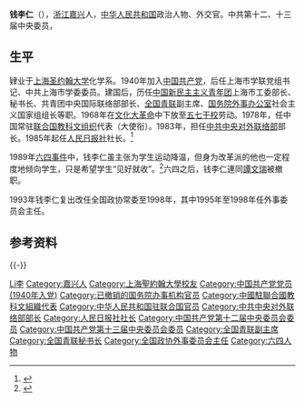 {{Infobox_officeholder
| name = 钱李仁
| image name = 
| width = 
| now = 
| period = 
| Sex = 男
| different name =
| party = {{CPC}}
| nationality = {{PRC}}
| Native place = 
| place of birth = {{CHN-1912|浙江省}}[[嘉兴縣|嘉兴縣]]
| date of birth = {{birth year and age|1924|8}}
| date of death = 
| place of death = 
| religion = 
| spouse = 郑韻（唐岁千）
| relatives = 
| educate = 
| past = 
| work =
| signature =
}}

'''钱李仁'''（{{bd|1924年|8月}}），[[浙江|浙江]][[嘉兴|嘉兴]]人，[[中华人民共和国|中华人民共和国]]政治人物、外交官。中共第十二、十三届中央委员，

== 生平 ==
肄业于[[上海|上海]][[圣约翰大学_(上海)|圣约翰大学]]化学系。1940年加入[[中国共产党|中国共产党]]，后任上海市学联党组书记、中共上海市学委委员。建国后，历任[[中国新民主主义青年团|中国新民主主义青年团]]上海市工委部长、秘书长、共青团中央国际联络部部长、[[全国青联|全国青联]]副主席、[[国务院外事办公室|国务院外事办公室]]社会主义国家组组长等职。1968年在[[文化大革命|文化大革命]]中下放至[[五七干校|五七干校]]劳动。1978年，任中国常驻[[联合国教科文组织|联合国教科文组织]]代表（大使衔）。1983年，担任[[中共中央对外联络部|中共中央对外联络部]]部长。1985年起任[[人民日报社|人民日报社]]社长。<ref>{{cite web|url=http://www.huaxia.com/lasd/hxrwk/ddrw/dl/2003/10/495131.html|title=钱李仁|work=华夏经纬|date=2003-10-16|accessdate=2010-05-30|archive-date=2015-03-20|archive-url=https://web.archive.org/web/20150320232133/http://www.huaxia.com/lasd/hxrwk/ddrw/dl/2003/10/495131.html|dead-url=no}}</ref>

1989年[[六四事件|六四事件]]中，钱李仁虽主张为学生运动降温，但身为改革派的他也一定程度地倾向学生，只是希望学生“见好就收”。<ref>{{cite web|url=http://beijingspring.com/bj2/1997/120/2003122122223.htm|title=刻骨铭心 终身难忘——写给“六·四”八周年纪念日|work=北京之春|author=吴学灿|date=2003-12-02|accessdate=2010-05-30|archive-date=2019-10-31|archive-url=https://web.archive.org/web/20191031191011/http://beijingspring.com/bj2/1997/120/2003122122223.htm|dead-url=no}}</ref>六四之后，钱李仁連同[[譚文瑞|譚文瑞]]被撤职。

1993年钱李仁复出改任全国政协常委至1998年，其中1995年至1998年任外事委员会主任。

== 参考资料 ==
{{Reflist}}

{{-}}
{{start box}}
{{s-ppo}}
{{succession box|[[乔石|乔石]]|[[朱良_(1924年)|朱良]]|[[中共中央对外联络部|中共中央对外联络部]]部长|1983年7月－1985年12月}}
{{end box}}

{{中华全国民主青年联合会第二届委员会}}
{{中华全国青年联合会第三届委员会}}
{{中华全国青年联合会第四届委员会}}
{{中共中央对外联络部部长}}

{{Authority control}}
{{DEFAULTSORT:Qian钱}}
[[Category:钱姓|Li李]]
[[Category:嘉兴人|Category:嘉兴人]]
[[Category:上海聖約翰大學校友|Category:上海聖約翰大學校友]]
[[Category:中国共产党党员_(1940年入党)|Category:中国共产党党员 (1940年入党)]]
[[Category:已撤销的国务院办事机构官员|Category:已撤销的国务院办事机构官员]]
[[Category:中國駐聯合國教科文組織代表|Category:中國駐聯合國教科文組織代表]]
[[Category:中华人民共和国驻联合国官员|Category:中华人民共和国驻联合国官员]]
[[Category:中共中央对外联络部部长|Category:中共中央对外联络部部长]]
[[Category:人民日报社社长|Category:人民日报社社长]]
[[Category:中国共产党第十二届中央委员会委员|Category:中国共产党第十二届中央委员会委员]]
[[Category:中国共产党第十三届中央委员会委员|Category:中国共产党第十三届中央委员会委员]]
[[Category:全国青联副主席|Category:全国青联副主席]]
[[Category:全国青联秘书长|Category:全国青联秘书长]]
[[Category:全国政协外事委员会主任|Category:全国政协外事委员会主任]]
[[Category:六四人物|Category:六四人物]]